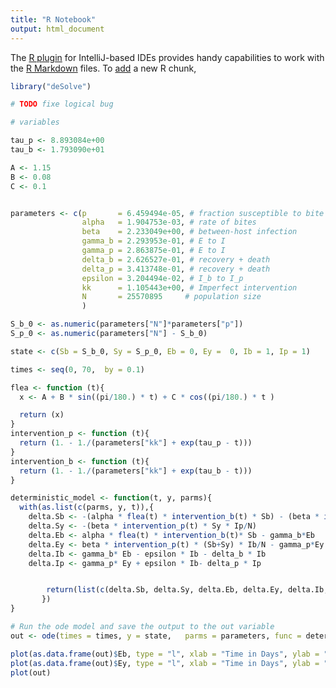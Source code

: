 ```yaml
---
title: "R Notebook"
output: html_document
---
```


The [R plugin](https://www.jetbrains.com/help/pycharm/r-plugin-support.html) for IntelliJ-based IDEs provides
handy capabilities to work with the [R Markdown](https://www.jetbrains.com/help/pycharm/r-markdown.html) files.
To [add](https://www.jetbrains.com/help/pycharm/r-markdown.html#add-code-chunk) a new R chunk,
```r
library("deSolve")

```
```r
# TODO fixe logical bug

# variables

tau_p <- 8.893084e+00
tau_b <- 1.793090e+01

A <- 1.15
B <- 0.08
C <- 0.1


parameters <- c(p       = 6.459494e-05, # fraction susceptible to bite
                alpha   = 1.904753e-03, # rate of bites
                beta    = 2.233049e+00, # between-host infection
                gamma_b = 2.293953e-01, # E to I
                gamma_p = 2.863875e-01, # E to I
                delta_b = 2.626527e-01, # recovery + death
                delta_p = 3.413748e-01, # recovery + death
                epsilon = 3.204494e-02, # I_b to I_p
                kk      = 1.105443e+00, # Imperfect intervention
                N       = 25570895     # population size
                )

S_b_0 <- as.numeric(parameters["N"]*parameters["p"])
S_p_0 <- as.numeric(parameters["N"] - S_b_0)

state <- c(Sb = S_b_0, Sy = S_p_0, Eb = 0, Ey =  0, Ib = 1, Ip = 1)

times <- seq(0, 70,  by = 0.1)

flea <- function (t){
  x <- A + B * sin((pi/180.) * t) + C * cos((pi/180.) * t )

  return (x)
}
intervention_p <- function (t){
  return (1. - 1./(parameters["kk"] + exp(tau_p - t)))
}
intervention_b <- function (t){
  return (1. - 1./(parameters["kk"] + exp(tau_b - t)))
}

deterministic_model <- function(t, y, parms){
  with(as.list(c(parms, y, t)),{
    delta.Sb <- -(alpha * flea(t) * intervention_b(t) * Sb) - (beta * intervention_p(t) * Sb * Ip/N)
    delta.Sy <- -(beta * intervention_p(t) * Sy * Ip/N)
    delta.Eb <- alpha * flea(t) * intervention_b(t)* Sb - gamma_b*Eb
    delta.Ey <- beta * intervention_p(t) * (Sb+Sy) * Ib/N - gamma_p*Ey
    delta.Ib <- gamma_b* Eb - epsilon * Ib - delta_b * Ib
    delta.Ip <- gamma_p* Ey + epsilon * Ib- delta_p * Ip


        return(list(c(delta.Sb, delta.Sy, delta.Eb, delta.Ey, delta.Ib, delta.Ip)))
       })
}

# Run the ode model and save the output to the out variable
out <- ode(times = times, y = state,   parms = parameters, func = deterministic_model, method = "euler")

plot(as.data.frame(out)$Eb, type = "l", xlab = "Time in Days", ylab = "Bubonice indices", col = "blue", ylim = c(0, 30))
plot(as.data.frame(out)$Ey, type = "l", xlab = "Time in Days", ylab = "Puneonic indices", col = "blue", ylim = c(0, 120))
plot(out)
```
